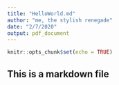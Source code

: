 ```yaml
---
title: "HelloWorld.md"
author: "me, the stylish renegade"
date: "2/7/2020"
output: pdf_document
---
```


```r
knitr::opts_chunk$set(echo = TRUE)
```

## This is a markdown file

